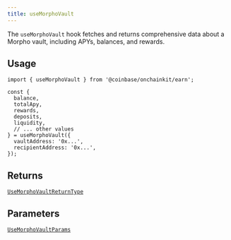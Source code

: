 ```yaml
---
title: useMorphoVault
---
```



The `useMorphoVault` hook fetches and returns comprehensive data about a Morpho vault, including APYs, balances, and rewards.

## Usage

```tsx
import { useMorphoVault } from '@coinbase/onchainkit/earn';

const {
  balance,
  totalApy,
  rewards,
  deposits,
  liquidity,
  // ... other values
} = useMorphoVault({
  vaultAddress: '0x...',
  recipientAddress: '0x...',
});
```

## Returns

[`UseMorphoVaultReturnType`](/onchainkit/earn/types#usemorphovaultreturntype)

## Parameters

[`UseMorphoVaultParams`](/onchainkit/earn/types#usemorphovaultparams)
